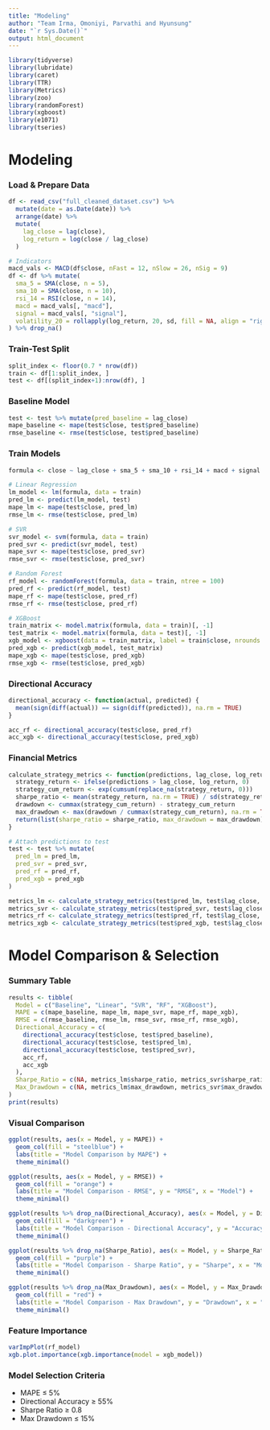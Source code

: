 ```yaml
---
title: "Modeling"
author: "Team Irma, Omoniyi, Parvathi and Hyunsung"
date: "`r Sys.Date()`"
output: html_document
---
```


```r
library(tidyverse)
library(lubridate)
library(caret)
library(TTR)
library(Metrics)
library(zoo)
library(randomForest)
library(xgboost)
library(e1071)
library(tseries)
``` 

# Modeling

### Load & Prepare Data
```r
df <- read_csv("full_cleaned_dataset.csv") %>%
  mutate(date = as.Date(date)) %>%
  arrange(date) %>%
  mutate(
    lag_close = lag(close),
    log_return = log(close / lag_close)
  )

# Indicators
macd_vals <- MACD(df$close, nFast = 12, nSlow = 26, nSig = 9)
df <- df %>% mutate(
  sma_5 = SMA(close, n = 5),
  sma_10 = SMA(close, n = 10),
  rsi_14 = RSI(close, n = 14),
  macd = macd_vals[, "macd"],
  signal = macd_vals[, "signal"],
  volatility_20 = rollapply(log_return, 20, sd, fill = NA, align = "right")
) %>% drop_na()
```

### Train-Test Split
```r
split_index <- floor(0.7 * nrow(df))
train <- df[1:split_index, ]
test <- df[(split_index+1):nrow(df), ]
```

### Baseline Model
```r
test <- test %>% mutate(pred_baseline = lag_close)
mape_baseline <- mape(test$close, test$pred_baseline)
rmse_baseline <- rmse(test$close, test$pred_baseline)
```

### Train Models
```r
formula <- close ~ lag_close + sma_5 + sma_10 + rsi_14 + macd + signal + cpiaucns + unrate + fedfunds

# Linear Regression
lm_model <- lm(formula, data = train)
pred_lm <- predict(lm_model, test)
mape_lm <- mape(test$close, pred_lm)
rmse_lm <- rmse(test$close, pred_lm)

# SVR
svr_model <- svm(formula, data = train)
pred_svr <- predict(svr_model, test)
mape_svr <- mape(test$close, pred_svr)
rmse_svr <- rmse(test$close, pred_svr)

# Random Forest
rf_model <- randomForest(formula, data = train, ntree = 100)
pred_rf <- predict(rf_model, test)
mape_rf <- mape(test$close, pred_rf)
rmse_rf <- rmse(test$close, pred_rf)

# XGBoost
train_matrix <- model.matrix(formula, data = train)[, -1]
test_matrix <- model.matrix(formula, data = test)[, -1]
xgb_model <- xgboost(data = train_matrix, label = train$close, nrounds = 100, objective = "reg:squarederror", verbose = 0)
pred_xgb <- predict(xgb_model, test_matrix)
mape_xgb <- mape(test$close, pred_xgb)
rmse_xgb <- rmse(test$close, pred_xgb)
```

### Directional Accuracy
```r
directional_accuracy <- function(actual, predicted) {
  mean(sign(diff(actual)) == sign(diff(predicted)), na.rm = TRUE)
}

acc_rf <- directional_accuracy(test$close, pred_rf)
acc_xgb <- directional_accuracy(test$close, pred_xgb)
```

### Financial Metrics
```r
calculate_strategy_metrics <- function(predictions, lag_close, log_return) {
  strategy_return <- ifelse(predictions > lag_close, log_return, 0)
  strategy_cum_return <- exp(cumsum(replace_na(strategy_return, 0)))
  sharpe_ratio <- mean(strategy_return, na.rm = TRUE) / sd(strategy_return, na.rm = TRUE)
  drawdown <- cummax(strategy_cum_return) - strategy_cum_return
  max_drawdown <- max(drawdown / cummax(strategy_cum_return), na.rm = TRUE)
  return(list(sharpe_ratio = sharpe_ratio, max_drawdown = max_drawdown))
}

# Attach predictions to test
test <- test %>% mutate(
  pred_lm = pred_lm,
  pred_svr = pred_svr,
  pred_rf = pred_rf,
  pred_xgb = pred_xgb
)

metrics_lm <- calculate_strategy_metrics(test$pred_lm, test$lag_close, test$log_return)
metrics_svr <- calculate_strategy_metrics(test$pred_svr, test$lag_close, test$log_return)
metrics_rf <- calculate_strategy_metrics(test$pred_rf, test$lag_close, test$log_return)
metrics_xgb <- calculate_strategy_metrics(test$pred_xgb, test$lag_close, test$log_return)
```

# Model Comparison & Selection

### Summary Table
```r
results <- tibble(
  Model = c("Baseline", "Linear", "SVR", "RF", "XGBoost"),
  MAPE = c(mape_baseline, mape_lm, mape_svr, mape_rf, mape_xgb),
  RMSE = c(rmse_baseline, rmse_lm, rmse_svr, rmse_rf, rmse_xgb),
  Directional_Accuracy = c(
    directional_accuracy(test$close, test$pred_baseline),
    directional_accuracy(test$close, test$pred_lm),
    directional_accuracy(test$close, test$pred_svr),
    acc_rf,
    acc_xgb
  ),
  Sharpe_Ratio = c(NA, metrics_lm$sharpe_ratio, metrics_svr$sharpe_ratio, metrics_rf$sharpe_ratio, metrics_xgb$sharpe_ratio),
  Max_Drawdown = c(NA, metrics_lm$max_drawdown, metrics_svr$max_drawdown, metrics_rf$max_drawdown, metrics_xgb$max_drawdown)
)
print(results)
```

### Visual Comparison
```r
ggplot(results, aes(x = Model, y = MAPE)) +
  geom_col(fill = "steelblue") +
  labs(title = "Model Comparison by MAPE") +
  theme_minimal()
```


```r
ggplot(results, aes(x = Model, y = RMSE)) +
  geom_col(fill = "orange") +
  labs(title = "Model Comparison - RMSE", y = "RMSE", x = "Model") +
  theme_minimal()
```



```r
ggplot(results %>% drop_na(Directional_Accuracy), aes(x = Model, y = Directional_Accuracy)) +
  geom_col(fill = "darkgreen") +
  labs(title = "Model Comparison - Directional Accuracy", y = "Accuracy", x = "Model") +
  theme_minimal()
```


```r
ggplot(results %>% drop_na(Sharpe_Ratio), aes(x = Model, y = Sharpe_Ratio)) +
  geom_col(fill = "purple") +
  labs(title = "Model Comparison - Sharpe Ratio", y = "Sharpe", x = "Model") +
  theme_minimal()
```


```r
ggplot(results %>% drop_na(Max_Drawdown), aes(x = Model, y = Max_Drawdown)) +
  geom_col(fill = "red") +
  labs(title = "Model Comparison - Max Drawdown", y = "Drawdown", x = "Model") +
  theme_minimal()
```





### Feature Importance
```r
varImpPlot(rf_model)
xgb.plot.importance(xgb.importance(model = xgb_model))
```

### Model Selection Criteria

- MAPE ≤ 5%
- Directional Accuracy ≥ 55%
- Sharpe Ratio ≥ 0.8
- Max Drawdown ≤ 15%
